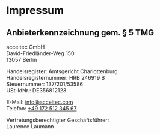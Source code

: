 # Impressum

## Anbieterkennzeichnung gem. § 5 TMG

acceltec GmbH  
David-Friedländer-Weg 150  
13057 Berlin

Handelsregister: Amtsgericht Charlottenburg  
Handelsregisternummer: HRB 246919 B  
Steuernummer: 137/201/53586  
USt-IdNr.: DE356812123

E-Mail: [info@acceltec.com](mailto:info@acceltec.com)  
Telefon: [+49 172 512 345 67](tel:+4917251234567)

Vertretungsberechtigter Geschäftsführer:  
Laurence Laumann
